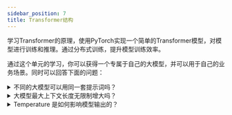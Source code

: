 ```yaml
---
sidebar_position: 7
title: Transformer结构
---
```


学习Transformer的原理，使用PyTorch实现一个简单的Transformer模型，对模型进行训练和推理。通过分布式训练，提升模型训练效率。

通过这个单元的学习，你可以获得一个专属于自己的大模型，并可以用于自己的业务场景。同时可以回答下面的问题：

<details>
<summary>
不同的大模型可以用同一套提示词吗？
</summary>
使用了相同的语料、token分词算法。那么大模型的tokenizer是相似的。通常来说，同个公司的大模型，语料与算法是相似的。因此相似的提示词可以生效。

如果语料差距较大、token分词算法不同，那么提示词可能无法生效。

常见的分词算法例如：Byte-Pair Encoding (BPE)

原理：通过合并最频繁的字符对来构建词汇表，适合处理罕见词和新词。
</details>


<details>
<summary>
大模型最大上下文长度无限制增大吗？
</summary>

增大模型的最大长度会带来以下几个问题：
- Transformer模型的设计中，输入序列的长度通常在模型的构建时就被固定。这是因为模型的自注意力机制需要为每个输入token计算与其他所有token的关系，计算复杂度与输入长度的平方成正比。因此，固定的输入长度可以简化计算和内存管理。

- Transformer使用位置编码（Positional Encoding）来 为输入序列中的每个token提供位置信息。位置编码的维度通常与模型的隐藏层维度相同，而位置编码的数量通常是根据预设的最大输入长度来定义的。如果输入长度超过了这个预设值，模型将无法正确处理超出部分的token。

- 在训练过程中，模型通常会使用固定长度的输入序列。如果训练数据中的序列长度超过了模型的最大输入长度，通常会进行截断或填充（padding），这可能导致信息丢失或计算效率低下。
</details>



<details>
<summary>
Temperature 是如何影响模型输出的？
</summary>

Temperature 是一个控制模型输出随机性的超参数。它会影响模型在选择下一个token时的概率分布。公式为：

$$
Attention(Q, K, V) = softmax(QK^T / \sqrt{d_k}) * V
$$
- 当 Temperature 较高时，模型会倾向于选择概率较高的token，输出结果更确定。适合生成高质量、一致性强的文本。例如数学。
- 当 Temperature 较低时，模型会倾向于选择概率较低的token，输出结果更随机。适合生成多样性、创造性强的文本。

理论上，Temperature 的取值范围不限，但是实际使用中，通常取值在0-2之间，过高的 Temperature 会导致模型输出不准确。

如果你想生成一个童话的故事，且你可以设置了一个的 Temperature 为0，那么模型会倾向于生成传统的王子和公主的故事。因为语料中，王子和公主的故事是最多的。如果你想生成一个多样化的故事，你可以设置一个较高的 Temperature，例如1.5。但是这可能会导致故事的逻辑性不强，或者出现不符合逻辑的情节。

</details>





